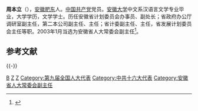 '''周本立'''（{{bd|1946年|3月||catIdx=Z周}}），[[安徽|安徽]][[肥东|肥东]]人。[[中国共产党|中国共产党]]党员。[[安徽大学|安徽大学]]中文系汉语言文学专业毕业，大学学历，文学学士。历任安徽省计划委员会办事员、副处长；省政府办公厅调研室副主任，第二本公司副主任、主任；省计委副主任、主任，省发展计划委员会主任等职。2003年1月当选为安徽省人大常委会副主任<ref>{{cite web|accessdate=2013-05-01|url=http://anhui.mofcom.gov.cn/aarticle/sjdixiansw/200607/20060702702309.html|title=安徽省人大常委会副主任周本立来铜陵调研|publisher=[[安徽省商务厅|安徽省商务厅]]}}{{Dead link}}</ref>。


==参考文献==
{{reflist|3}}

{{-}}
{{start box}}
{{s-gov}}
{{s-before|[[黄岳忠|黄岳忠]]}}
{{s-title|[[安徽省发展计划委员会|安徽省发展计划委员会]]主任<br><small>（2000年3月前为安徽省计划委员会）</small>|1997年6月—2003年2月}}
{{s-after|[[朱先发|朱先发]]}}
{{end box}}

[[Category:周姓|B]]
[[Category:肥东人|Z]]
[[Category:安徽大学校友|Z]]
[[Category:第九届全国人大代表|Category:第九届全国人大代表]]
[[Category:中共十六大代表|Category:中共十六大代表]]
[[Category:安徽省人大常委会副主任|Category:安徽省人大常委会副主任]]